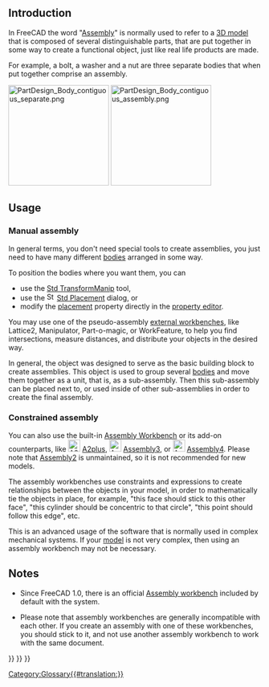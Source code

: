 <languages/>
<translate>

== Introduction == <!--T:1-->

</translate>
{{TOCright}}
<translate>

<!--T:2-->
In FreeCAD the word "[[Assembly|Assembly]]" is normally used to refer to a [[model|3D model]] that is composed of several distinguishable parts, that are put together in some way to create a functional object, just like real life products are made.

<!--T:3-->
For example, a bolt, a washer and a nut are three separate bodies that when put together comprise an assembly.

</translate>
[[File:PartDesign_Body_contiguous_separate.png|x200px]] [[File:PartDesign_Body_contiguous_assembly.png|x200px]]
<translate>

<!--T:4-->
{{Caption|Left: three individual contiguous solids, each of them modelled by a [[PartDesign_Body|PartDesign Body]]. Right: the individual Bodies put together inside a [[Std_Part|Std Part]] to create an assembly.}}

==Usage== <!--T:5-->

=== Manual assembly === <!--T:6-->

<!--T:7-->
In general terms, you don't need special tools to create assemblies, you just need to have many different [[Body|bodies]] arranged in some way.

<!--T:8-->
To position the bodies where you want them, you can
* use the [[Std_TransformManip|Std TransformManip]] tool,
* use the [[File:Std_Placement.svg|16px]] [[Std_Placement|Std Placement]] dialog, or
* modify the [[Placement|placement]] property directly in the [[Property_editor|property editor]].

<!--T:9-->
You may use one of the pseudo-assembly [[external_workbenches|external workbenches]], like Lattice2, Manipulator, Part-o-magic, or WorkFeature, to help you find intersections, measure distances, and distribute your objects in the desired way.

<!--T:10-->
In general, the {{Button|[[File:Std_Part.svg|16px]] [[Std_Part|Std Part]]}} object was designed to serve as the basic building block to create assemblies. This object is used to group several [[body|bodies]] and move them together as a unit, that is, as a sub-assembly. Then this sub-assembly can be placed next to, or used inside of other sub-assemblies in order to create the final assembly.

=== Constrained assembly === <!--T:11-->

<!--T:12-->
You can also use the built-in [[Assembly_Workbench|Assembly Workbench]] or its add-on counterparts, like [[File:A2p_workbench.svg|24px]] [[A2plus_Workbench|A2plus]], [[File:Assembly3_workbench_icon.svg|24px]] [[Assembly3_Workbench|Assembly3]], or [[File:Assembly4_workbench_icon.svg|24px]] [[Assembly4_Workbench|Assembly4]]. Please note that [[Assembly2_Workbench|Assembly2]] is unmaintained, so it is not recommended for new models.

<!--T:13-->
The assembly workbenches use constraints and expressions to create relationships between the objects in your model, in order to mathematically tie the objects in place, for example, "this face should stick to this other face", "this cylinder should be concentric to that circle", "this point should follow this edge", etc.

<!--T:14-->
This is an advanced usage of the software that is normally used in complex mechanical systems. If your [[model|model]] is not very complex, then using an assembly workbench may not be necessary.

== Notes == <!--T:15-->

<!--T:16-->
* Since FreeCAD 1.0, there is an official [[Assembly_Workbench|Assembly workbench]] included by default with the system.

<!--T:17-->
* Please note that assembly workbenches are generally incompatible with each other. If you create an assembly with one of these workbenches, you should stick to it, and not use another assembly workbench to work with the same document.

</translate>
{{Std Base navi{{#translation:}}}}
{{Document objects navi{{#translation:}}}}
{{Userdocnavi{{#translation:}}}}
[[Category:Glossary{{#translation:}}]]